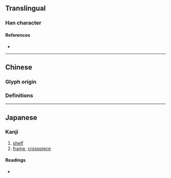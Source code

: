 {{also|檔}}
{{character info/new}}
==Translingual==

===Han character===
{{Han char|rn=75|rad=木|as=06|sn=10|four=|canj=DFSM|ids=⿰木当}}

====References====
* {{Han ref|kx=0526.211|hdz=21198.050|uh=6863|ud=26723}}

----

==Chinese==

===Glyph origin===
{{Han simp|檔|f=當|t=当}}

===Definitions=== 
{{zh-see|檔}}

----

==Japanese==

===Kanji===
{{ja-kanji|grade=|rs=木06}}

# [[shelf]]
# [[frame]], [[crosspiece]]

====Readings====
* {{ja-readings|on=[[とう]] (tō)|kun=[[こしかけ]] (koshikake), [[ふち]] (fuchi)}}
